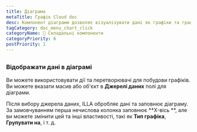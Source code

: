 ```yaml
---
title: Діаграма
metaTitle: Графік Cloud doc
desc: Компонент діаграми дозволяє візуалізувати дані як графіки та графіки. Він побудований на основі Chart.js.
tagCategory: doc_menu_chart_click
categoryName: 🧬 Складальні компоненти
categoryPriority: 6
postPriority: 1
---
```


## <h2 hidden>Діаграма</h2>

### Відображати дані в діаграмі

Ви можете використовувати дії та перетворювачі для побудови графіків. Ви можете вказати масив або об'єкт в **Джерелі даних** полі для діаграми. 

Після вибору джерела даних, ILLA обробляє дані та заповнює діаграму. За замовчуванням перша нечислова колонка заповнює **X-вісь **, але ви можете змінити цей та інші властивості, такі як **Тип графіка**, **Групувати на**, і т. д.

<img src='https://cdn.illacloud.com/official-website/img/docs/assemble/chart1.png' alt="" />

<img src='https://cdn.illacloud.com/official-website/img/docs/assemble/chart2.png' alt="" />

